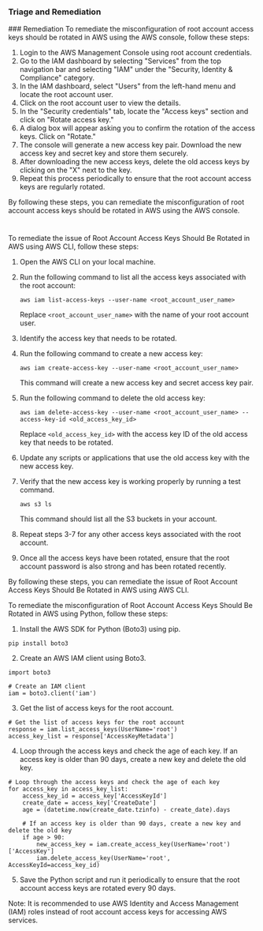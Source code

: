 
### Triage and Remediation
<Tabs>
<Tab title='Remediation'>
### Remediation

<AccordionGroup>
<Accordion title='Using Console' defaultOpen='true'>
To remediate the misconfiguration of root account access keys should be rotated in AWS using the AWS console, follow these steps:

1. Login to the AWS Management Console using root account credentials.
2. Go to the IAM dashboard by selecting "Services" from the top navigation bar and selecting "IAM" under the "Security, Identity & Compliance" category.
3. In the IAM dashboard, select "Users" from the left-hand menu and locate the root account user.
4. Click on the root account user to view the details.
5. In the "Security credentials" tab, locate the "Access keys" section and click on "Rotate access key."
6. A dialog box will appear asking you to confirm the rotation of the access keys. Click on "Rotate."
7. The console will generate a new access key pair. Download the new access key and secret key and store them securely.
8. After downloading the new access keys, delete the old access keys by clicking on the "X" next to the key.
9. Repeat this process periodically to ensure that the root account access keys are regularly rotated.

By following these steps, you can remediate the misconfiguration of root account access keys should be rotated in AWS using the AWS console.

#
</Accordion>

<Accordion title='Using CLI'>
To remediate the issue of Root Account Access Keys Should Be Rotated in AWS using AWS CLI, follow these steps:

1. Open the AWS CLI on your local machine.

2. Run the following command to list all the access keys associated with the root account:

   ```
   aws iam list-access-keys --user-name <root_account_user_name>
   ```

   Replace `<root_account_user_name>` with the name of your root account user.

3. Identify the access key that needs to be rotated.

4. Run the following command to create a new access key:

   ```
   aws iam create-access-key --user-name <root_account_user_name>
   ```

   This command will create a new access key and secret access key pair.

5. Run the following command to delete the old access key:

   ```
   aws iam delete-access-key --user-name <root_account_user_name> --access-key-id <old_access_key_id>
   ```

   Replace `<old_access_key_id>` with the access key ID of the old access key that needs to be rotated.

6. Update any scripts or applications that use the old access key with the new access key.

7. Verify that the new access key is working properly by running a test command.

   ```
   aws s3 ls
   ```

   This command should list all the S3 buckets in your account.

8. Repeat steps 3-7 for any other access keys associated with the root account.

9. Once all the access keys have been rotated, ensure that the root account password is also strong and has been rotated recently.

By following these steps, you can remediate the issue of Root Account Access Keys Should Be Rotated in AWS using AWS CLI.
</Accordion>

<Accordion title='Using Python'>
To remediate the misconfiguration of Root Account Access Keys Should Be Rotated in AWS using Python, follow these steps:

1. Install the AWS SDK for Python (Boto3) using pip.

```
pip install boto3
```

2. Create an AWS IAM client using Boto3.

```
import boto3

# Create an IAM client
iam = boto3.client('iam')
```

3. Get the list of access keys for the root account.

```
# Get the list of access keys for the root account
response = iam.list_access_keys(UserName='root')
access_key_list = response['AccessKeyMetadata']
```

4. Loop through the access keys and check the age of each key. If an access key is older than 90 days, create a new key and delete the old key.

```
# Loop through the access keys and check the age of each key
for access_key in access_key_list:
    access_key_id = access_key['AccessKeyId']
    create_date = access_key['CreateDate']
    age = (datetime.now(create_date.tzinfo) - create_date).days

    # If an access key is older than 90 days, create a new key and delete the old key
    if age > 90:
        new_access_key = iam.create_access_key(UserName='root')['AccessKey']
        iam.delete_access_key(UserName='root', AccessKeyId=access_key_id)
```

5. Save the Python script and run it periodically to ensure that the root account access keys are rotated every 90 days.

Note: It is recommended to use AWS Identity and Access Management (IAM) roles instead of root account access keys for accessing AWS services.
</Accordion>

</AccordionGroup>
</Tab>
</Tabs>

